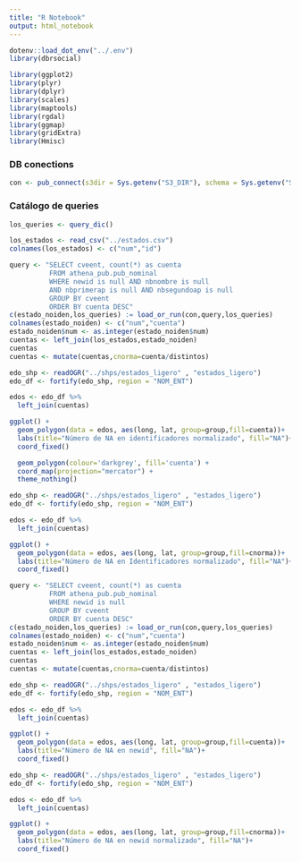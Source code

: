 ```yaml
---
title: "R Notebook"
output: html_notebook
---
```


```r
dotenv::load_dot_env("../.env")
library(dbrsocial)
```

```r
library(ggplot2)
library(plyr)
library(dplyr)
library(scales)
library(maptools)
library(rgdal)
library(ggmap)
library(gridExtra)
library(Hmisc)
```

### DB conections
```r
con <- pub_connect(s3dir = Sys.getenv("S3_DIR"), schema = Sys.getenv("SCHEMA"))
```

### Catálogo de queries
```r
los_queries <- query_dic()
```

```r
los_estados <- read_csv("../estados.csv")
colnames(los_estados) <- c("num","id")
```

```r
query <- "SELECT cveent, count(*) as cuenta
          FROM athena_pub.pub_nominal
          WHERE newid is null AND nbnombre is null
          AND nbprimerap is null AND nbsegundoap is null
          GROUP BY cveent
          ORDER BY cuenta DESC"
c(estado_noiden,los_queries) := load_or_run(con,query,los_queries)
colnames(estado_noiden) <- c("num","cuenta")
estado_noiden$num <- as.integer(estado_noiden$num)
cuentas <- left_join(los_estados,estado_noiden)
cuentas
cuentas <- mutate(cuentas,cnorma=cuenta/distintos)
```


```r
edo_shp <- readOGR("../shps/estados_ligero" , "estados_ligero")
edo_df <- fortify(edo_shp, region = "NOM_ENT")

edos <- edo_df %>%
  left_join(cuentas)

ggplot() + 
  geom_polygon(data = edos, aes(long, lat, group=group,fill=cuenta))+
  labs(title="Número de NA en identificadores normalizado", fill="NA")+
  coord_fixed()

  geom_polygon(colour='darkgrey', fill='cuenta') +
  coord_map(projection="mercator") +
  theme_nothing()
```







```r
edo_shp <- readOGR("../shps/estados_ligero" , "estados_ligero")
edo_df <- fortify(edo_shp, region = "NOM_ENT")

edos <- edo_df %>%
  left_join(cuentas)

ggplot() + 
  geom_polygon(data = edos, aes(long, lat, group=group,fill=cnorma))+
  labs(title="Número de NA en Identificadores normalizado", fill="NA")+
  coord_fixed()
```


```r
query <- "SELECT cveent, count(*) as cuenta
          FROM athena_pub.pub_nominal
          WHERE newid is null
          GROUP BY cveent
          ORDER BY cuenta DESC"
c(estado_noiden,los_queries) := load_or_run(con,query,los_queries)
colnames(estado_noiden) <- c("num","cuenta")
estado_noiden$num <- as.integer(estado_noiden$num)
cuentas <- left_join(los_estados,estado_noiden)
cuentas
cuentas <- mutate(cuentas,cnorma=cuenta/distintos)
```


```r
edo_shp <- readOGR("../shps/estados_ligero" , "estados_ligero")
edo_df <- fortify(edo_shp, region = "NOM_ENT")

edos <- edo_df %>%
  left_join(cuentas)

ggplot() + 
  geom_polygon(data = edos, aes(long, lat, group=group,fill=cuenta))+
  labs(title="Número de NA en newid", fill="NA")+
  coord_fixed()

```


```r
edo_shp <- readOGR("../shps/estados_ligero" , "estados_ligero")
edo_df <- fortify(edo_shp, region = "NOM_ENT")

edos <- edo_df %>%
  left_join(cuentas)

ggplot() + 
  geom_polygon(data = edos, aes(long, lat, group=group,fill=cnorma))+
  labs(title="Número de NA en newid normalizado", fill="NA")+
  coord_fixed()
```


